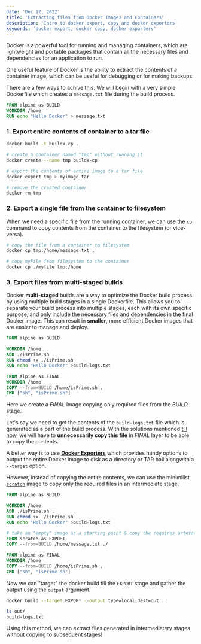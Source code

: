 ```yaml
---
date: 'Dec 12, 2022'
title: 'Extracting files from Docker Images and Containers'
description: 'Intro to docker export, copy and docker exporters'
keywords: 'docker export, docker copy, docker exporters'
---
```


Docker is a powerful tool for running and managing containers,
which are lightweight and portable packages that contain all the necessary files and dependencies for an application to run.

One useful feature of Docker is the ability to extract the contents of a container image,
which can be useful for debugging or for making backups.

There are a few ways to achive this.
We will begin with a very simple Dockerfile which creates a `message.txt` file during the build process.

```Dockerfile
FROM alpine as BUILD
WORKDIR /home
RUN echo "Hello Docker" > message.txt
```

### 1. Export entire contents of container to a tar file

```bash
docker build -t buildx-cp .

# create a container named "tmp" without running it
docker create --name tmp buildx-cp

# export the contents of entire image to a tar file
docker export tmp > myimage.tar

# remove the created container
docker rm tmp
```

### 2. Export a single file from the container to filesystem

When we need a specific file from the running container,
we can use the `cp` command to copy contents from the container to the filesystem (or vice-versa).

```bash
# copy the file from a container to filesystem
docker cp tmp:/home/message.txt .

# copy myFile from filesystem to the container
docker cp ./myfile tmp:/home
```

### 3. Export files from multi-staged builds

Docker **multi-staged** builds are a way to optimize the Docker build process by using multiple build stages in a single Dockerfile.
This allows you to separate your build process into multiple stages, each with its own specific purpose,
and only include the necessary files and dependencies in the final Docker image.
This can result in **smaller**, more efficient Docker images that are easier to manage and deploy.

```Dockerfile
FROM alpine as BUILD

WORKDIR /home
ADD ./isPrime.sh .
RUN chmod +x ./isPrime.sh
RUN echo "Hello Docker" >build-logs.txt

FROM alpine as FINAL
WORKDIR /home
COPY --from=BUILD /home/isPrime.sh .
CMD ["sh", "isPrime.sh"]
```

Here we create a _FINAL_ image copying only required files from the _BUILD_ stage.

Let's say we need to get the contents of the `build-logs.txt` file which is generated as a part of the build process.
With the solutions mentioned [till](#1-export-entire-contents-of-container-to-a-tar-file) [now](#2-export-a-single-file-from-the-container-to-filesystem), we will have to **unnecessarily copy this file** in _FINAL_ layer to be able to copy the contents.

A better way is to use [**Docker Exporters**](https://docs.docker.com/build/building/exporters/)
which provides handy options to output the entire Docker image to disk as a directory or TAR ball alongwith a `--target` option.

However, instead of copying the entire contents, we can use the minimilist [`scratch`](https://hub.docker.com/_/scratch)
image to copy only the required files in an intermediate stage.

```Dockerfile
FROM alpine as BUILD

WORKDIR /home
ADD ./isPrime.sh .
RUN chmod +x ./isPrime.sh
RUN echo "Hello Docker" >build-logs.txt

# take an "empty" image as a starting point & copy the requires artefacts
FROM scratch as EXPORT
COPY --from=BUILD /home/message.txt ./

FROM alpine as FINAL
WORKDIR /home
COPY --from=BUILD /home/isPrime.sh .
CMD ["sh", "isPrime.sh"]
```

Now we can "target" the docker build till the `EXPORT` stage and gather the output using the `output` argument.

```bash
docker build --target EXPORT --output type=local,dest=out .

ls out/
build-logs.txt
```

Using this method, we can extract files generated in intermediatery stages without copying to subsequent stages!
